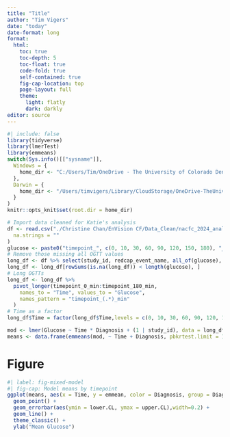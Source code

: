 ```yaml
---
title: "Title"
author: "Tim Vigers"
date: "today"
date-format: long
format:
  html:
    toc: true
    toc-depth: 5
    toc-float: true
    code-fold: true
    self-contained: true
    fig-cap-location: top
    page-layout: full
    theme:
      light: flatly
      dark: darkly
editor: source
---
```


```r
#| include: false
library(tidyverse)
library(lmerTest)
library(emmeans)
switch(Sys.info()[["sysname"]],
  Windows = {
    home_dir <- "C:/Users/Tim/OneDrive - The University of Colorado Denver/Vigers/CF"
  },
  Darwin = {
    home_dir <- "/Users/timvigers/Library/CloudStorage/OneDrive-TheUniversityofColoradoDenver/Vigers/CF"
  }
)
knitr::opts_knit$set(root.dir = home_dir)
```

```r
# Import data cleaned for Katie's analysis
df <- read.csv("./Christine Chan/EnVision CF/Data_Clean/nacfc_2024_analysis_data.csv",
  na.strings = ""
)
glucose <- paste0("timepoint_", c(0, 10, 30, 60, 90, 120, 150, 180), "_min")
# Remove those missing all OGTT values
long_df <- df %>% select(study_id, redcap_event_name, all_of(glucose), Diagnosis)
long_df <- long_df[rowSums(is.na(long_df)) < length(glucose), ]
# Long OGTTs
long_df <- long_df %>%
  pivot_longer(timepoint_0_min:timepoint_180_min,
    names_to = "Time", values_to = "Glucose",
    names_pattern = "timepoint_(.*)_min"
  )
# Time as a factor
long_df$Time = factor(long_df$Time,levels = c(0, 10, 30, 60, 90, 120, 150, 180))
```

```r
mod <- lmer(Glucose ~ Time * Diagnosis + (1 | study_id), data = long_df)
means <- data.frame(emmeans(mod, ~ Time + Diagnosis, pbkrtest.limit = 1e4))
```

# Figure

```r
#| label: fig-mixed-model
#| fig-cap: Model means by timepoint
ggplot(means, aes(x = Time, y = emmean, color = Diagnosis, group = Diagnosis)) +
  geom_point() +
  geom_errorbar(aes(ymin = lower.CL, ymax = upper.CL),width=0.2) +
  geom_line() +
  theme_classic() +
  ylab("Mean Glucose")
```
